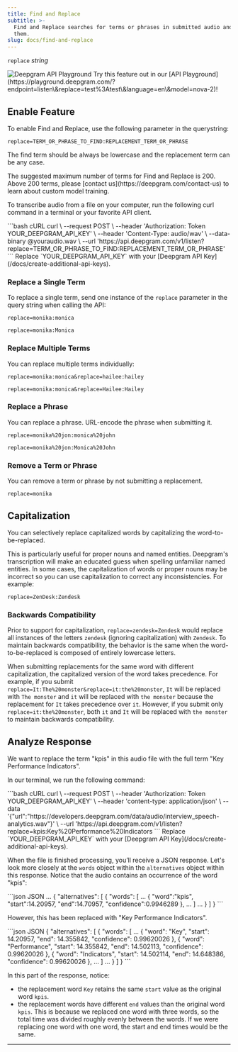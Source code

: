 ```yaml
---
title: Find and Replace
subtitle: >-
  Find and Replace searches for terms or phrases in submitted audio and replaces
  them.
slug: docs/find-and-replace
---
```



`replace` *string*

<div class="flex flex-row gap-2">
<Markdown src="../snippets/pre-recorded.mdx" /> <Markdown src="../snippets/streaming.mdx" /> <Markdown src="../snippets/all-available-languages.mdx" />
</div>

<div class="api-playground-call">
<span>
<img src="https://res.cloudinary.com/deepgram/image/upload/v1717523786/devex/codey-greeting_rekqe1.svg" alt="Deepgram API Playground"/>   Try this feature out in our [API Playground](https://playground.deepgram.com/?endpoint=listen\&replace=test%3Atest\&language=en\&model=nova-2)!
</span>
</div>

## Enable Feature

To enable Find and Replace, use the following parameter in the querystring:

`replace=TERM_OR_PHRASE_TO_FIND:REPLACEMENT_TERM_OR_PHRASE`

The find term should be always be lowercase and the replacement term can be any case.

<Info>
  The suggested maximum number of terms for Find and Replace is 200. Above 200 terms, please [contact us](https://deepgram.com/contact-us) to learn about custom model training.
</Info>

To transcribe audio from a file on your computer, run the following curl command in a terminal or your favorite API client.

<CodeGroup>
  ```bash cURL
  curl \
    --request POST \
    --header 'Authorization: Token YOUR_DEEPGRAM_API_KEY' \
    --header 'Content-Type: audio/wav' \
    --data-binary @youraudio.wav \
    --url 'https://api.deepgram.com/v1/listen?replace=TERM_OR_PHRASE_TO_FIND:REPLACEMENT_TERM_OR_PHRASE'
  ```
</CodeGroup>

<Warning>
  Replace `YOUR_DEEPGRAM_API_KEY` with your [Deepgram API Key](/docs/create-additional-api-keys).
</Warning>

### Replace a Single Term

To replace a single term, send one instance of the `replace` parameter in the query string when calling the API:

`replace=monika:monica`

`replace=monika:Monica`

### Replace Multiple Terms

You can replace multiple terms individually:

`replace=monika:monica&replace=hailee:hailey`

`replace=monika:monica&replace=Hailee:Hailey`

### Replace a Phrase

You can replace a phrase. URL-encode the phrase when submitting it.

`replace=monika%20jon:monica%20john`

`replace=monika%20jon:Monica%20John`

### Remove a Term or Phrase

You can remove a term or phrase by not submitting a replacement.

`replace=monika`

## Capitalization

You can selectively replace capitalized words by capitalizing the word-to-be-replaced.

This is particularly useful for proper nouns and named entities. Deepgram's transcription will make an educated guess when spelling unfamiliar named entities. In some cases, the capitalization of words or proper nouns may be incorrect so you can use capitalization to correct any inconsistencies. For example:

`replace=ZenDesk:Zendesk`

### Backwards Compatibility

Prior to support for capitalization, `replace=zendesk=Zendesk` would replace all instances of the letters `zendesk` (ignoring capitalization) with `Zendesk`. To maintain backwards compatibility, the behavior is the same when the word-to-be-replaced is composed of entirely lowercase letters.

When submitting replacements for the same word with different capitalization, the capitalized version of the word takes precedence. For example, if you submit `replace=It:The%20monster&replace=it:the%20monster`, `It` will be replaced with `The monster` and `it` will be replaced with `the monster` because the replacement for `It` takes precedence over `it`. However, if you submit only `replace=it:the%20monster`, both `it` and `It` will be replaced with `the monster` to maintain backwards compatibility.

## Analyze Response

We want to replace the term "kpis" in this audio file with the full term "Key Performance Indicators".

In our terminal, we run the following command:

<CodeGroup>
  ```bash cURL
  curl \
    --request POST \
    --header 'Authorization: Token YOUR_DEEPGRAM_API_KEY' \
    --header 'content-type: application/json' \
    --data '{"url":"https://developers.deepgram.com/data/audio/interview_speech-analytics.wav"}' \
    --url 'https://api.deepgram.com/v1/listen?replace=kpis:Key%20Performance%20Indicators
  ```
</CodeGroup>

<Warning>
  Replace `YOUR_DEEPGRAM_API_KEY` with your [Deepgram API Key](/docs/create-additional-api-keys).
</Warning>

When the file is finished processing, you’ll receive a JSON response. Let's look more closely at the `words` object within the `alternatives` object within this response. Notice that the audio contains an occurrence of the word "kpis":

<CodeGroup>
  ```json JSON
  ...
  {
    "alternatives": [
    {
      "words": [
          ...
          {
            "word":"kpis",
            "start":14.20957,
            "end":14.70957,
            "confidence":0.9946289
          },
          ...
        ]
       ...
      }
    ]
  }
  ```
</CodeGroup>

However, this has been replaced with "Key Performance Indicators".

<CodeGroup>
  ```json JSON
  {
    "alternatives": [
      {
        "words": [
          ...
          {
            "word": "Key",
            "start": 14.20957,
            "end": 14.355842,
            "confidence": 0.99620026
          },
          {
            "word": "Performance",
            "start": 14.355842,
            "end": 14.502113,
            "confidence": 0.99620026
          },
          {
            "word": "Indicators",
            "start": 14.502114,
            "end": 14.648386,
            "confidence": 0.99620026
          },
          ...
        ]
       ...
      }
    ]
  }
  ```
</CodeGroup>

In this part of the response, notice:

* the replacement word `Key` retains the same `start` value as the original word `kpis`.
* the replacement words have different `end` values than the original word `kpis`. This is because we replaced one word with three words, so the total time was divided roughly evenly between the words. If we were replacing one word with one word, the start and end times would be the same.

***

